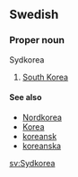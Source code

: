 ==Swedish==
===Proper noun===
;Sydkorea
#[[South Korea]]

====See also====
*[[Nordkorea]]
*[[Korea]]
*[[koreansk]]
*[[koreanska]]

[[sv:Sydkorea]]